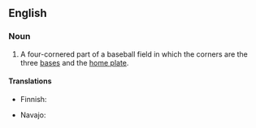 ==English==

===Noun===
{{en-noun}}

# A four-cornered part of a baseball field in which the corners are the three [[base]]s and the [[home plate]].

====Translations====
{{trans-top|inner part of baseball field}}
* Finnish: {{t|fi|etukenttä}}
{{trans-mid}}
* Navajo: {{t|nv|jooł yikalí bee nidajinénígi}}
{{trans-bottom}}